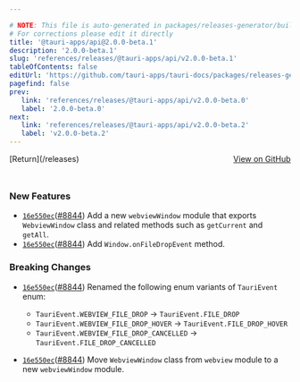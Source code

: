 ```yaml
---

# NOTE: This file is auto-generated in packages/releases-generator/build.ts
# For corrections please edit it directly
title: '@tauri-apps/api@2.0.0-beta.1'
description: '2.0.0-beta.1'
slug: 'references/releases/@tauri-apps/api/v2.0.0-beta.1'
tableOfContents: false
editUrl: 'https://github.com/tauri-apps/tauri-docs/packages/releases-generator/build.ts'
pagefind: false
prev:
   link: 'references/releases/@tauri-apps/api/v2.0.0-beta.0'
   label: '2.0.0-beta.0'
next:
   link: 'references/releases/@tauri-apps/api/v2.0.0-beta.2'
   label: 'v2.0.0-beta.2'
---
```


<div style="margin-bottom:3rem; display: flex; justify-content: space-between; align-items: center"><span>[Return](/releases)</span><span><a href="https://github.com/tauri-apps/tauri/releases/tag/@tauri-apps/api-v2.0.0-beta.1">View on GitHub</a></span></div>

### New Features

- [`16e550ec`](https://www.github.com/tauri-apps/tauri/commit/16e550ec1503765158cdc3bb2a20e70ec710e981)([#8844](https://www.github.com/tauri-apps/tauri/pull/8844)) Add a new `webviewWindow` module that exports `WebviewWindow` class and related methods such as `getCurrent` and `getAll`.
- [`16e550ec`](https://www.github.com/tauri-apps/tauri/commit/16e550ec1503765158cdc3bb2a20e70ec710e981)([#8844](https://www.github.com/tauri-apps/tauri/pull/8844)) Add `Window.onFileDropEvent` method.

### Breaking Changes

- [`16e550ec`](https://www.github.com/tauri-apps/tauri/commit/16e550ec1503765158cdc3bb2a20e70ec710e981)([#8844](https://www.github.com/tauri-apps/tauri/pull/8844)) Renamed the following enum variants of `TauriEvent` enum:

  - `TauriEvent.WEBVIEW_FILE_DROP` -&gt; `TauriEvent.FILE_DROP`
  - `TauriEvent.WEBVIEW_FILE_DROP_HOVER` -&gt; `TauriEvent.FILE_DROP_HOVER`
  - `TauriEvent.WEBVIEW_FILE_DROP_CANCELLED` -&gt; `TauriEvent.FILE_DROP_CANCELLED`
- [`16e550ec`](https://www.github.com/tauri-apps/tauri/commit/16e550ec1503765158cdc3bb2a20e70ec710e981)([#8844](https://www.github.com/tauri-apps/tauri/pull/8844)) Move `WebviewWindow` class from `webview` module to a new `webviewWindow` module.

